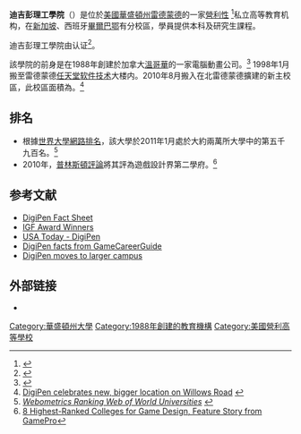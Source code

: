 {{Infobox university
| name=DigiPen Institute of Technology
| image_name=DigiPen_web_logo.png
| established=1988年
| type= [[營利學校|營利學校]]
| city=[[雷德蒙德_(華盛頓州)|雷德蒙德]]
| state=[[華盛頓州|華盛頓州]]
| undergrad=964
| postgrad=91
| postgrad_label=graduate
| faculty=77
| president={{Link-en|克勞德·科馬爾|Claude Comair}}
| campus=[[郊區|郊區]]
| website=[https://www.digipen.edu/ digipen.edu]
| image=
}}

'''迪吉彭理工學院'''（{{lang-en|'''DigiPen Institute of Technology'''}}）是位於[[美國|美國]][[華盛頓州|華盛頓州]][[雷德蒙德_(華盛頓州)|雷德蒙德]]的一家[[營利學校|營利性]] <ref>{{cite web|title=DigiPen Institute of Technology|url=https://bigfuture.collegeboard.org/college-university-search/digi-pen-institute-of-technology|publisher=College Board|accessdate=14 November 2012|archive-date=2013-10-29|archive-url=https://web.archive.org/web/20131029192045/https://bigfuture.collegeboard.org/college-university-search/digi-pen-institute-of-technology|dead-url=yes}}</ref>私立高等教育机构，在[[新加坡|新加坡]]、西班牙[[畢爾巴鄂|畢爾巴鄂]]有分校區，學員提供本科及研究生課程。

迪吉彭理工學院由{{Link-en|美国职业学校和学院认证委员会|Accrediting Commission of Career Schools and Colleges}}认证<ref>{{Cite web |url= https://www.digipen.edu/about/accreditation/ |title= DigiPen: Accreditation |publisher= DigiPen Institute of Technology |language= en |5=  |accessdate= 2014-05-20 |archive-date= 2014-03-28 |archive-url= https://web.archive.org/web/20140328180724/https://www.digipen.edu/about/accreditation/ |dead-url= no }}</ref>。

該學院的前身是{{Link-en|克勞德·科馬爾|Claude Comair}}在1988年創建於加拿大[[溫哥華|溫哥華]]的一家電腦動畫公司。<ref>{{Cite web |url=https://www.digipen.edu/academics/course-catalog/rules-and-policies/general-information/ |title=DigiPen: General Information |accessdate=2013-10-24 |archive-date=2013-10-29 |archive-url=https://web.archive.org/web/20131029201006/https://www.digipen.edu/academics/course-catalog/rules-and-policies/general-information/ |dead-url=yes }}</ref> 1998年1月搬至雷德蒙德[[任天堂软件技术|任天堂软件技术]]大楼内。2010年8月搬入在北雷德蒙德擴建的新主校區，此校區面積為{{convert|9300|m2}}。<ref>[http://www.pnwlocalnews.com/east_king/red/news/101833653.html DigiPen celebrates new, bigger location on Willows Road] {{webarchive|url=https://web.archive.org/web/20100903125421/http://www.pnwlocalnews.com/east_king/red/news/101833653.html |date=2010-09-03 }}</ref>

== 排名==
* 根據[[世界大學網路排名|世界大學網路排名]]，該大學於2011年1月處於大約兩萬所大學中的第五千九百名。<ref>[http://www.webometrics.info/top12000.asp?offset=5900&zoom_highlight=digipen ''Webometrics Ranking Web of World Universities''] {{webarchive|url=https://web.archive.org/web/20120319193229/http://www.webometrics.info/top12000.asp?offset=5900&zoom_highlight=digipen |date=2012-03-19 }}</ref>
*2010年，[[普林斯頓評論|普林斯頓評論]]將其評為遊戲設計界第二學府。<ref>[https://web.archive.org/web/20110607071932/http://www.gamepro.com/article/features/214164/8-highest-ranked-colleges-for-game-design/ 8 Highest-Ranked Colleges for Game Design, Feature Story from GamePro]</ref>

==参考文献==
{{reflist}}

* [https://web.archive.org/web/20050306052754/http://www.digipen.edu/aboutdit/history/facts.html DigiPen Fact Sheet]
* [http://www.igf.com/02finalists.html IGF Award Winners] {{Wayback|url=http://www.igf.com/02finalists.html |date=20160320235703 }}
* [http://www.usatoday.com/money/media/2002-12-03-video_x.htm USA Today - DigiPen] {{Wayback|url=http://www.usatoday.com/money/media/2002-12-03-video_x.htm |date=20120625025733 }}
* [http://www.gamecareerguide.com/schools/6/digipen_institute_of_technology.php DigiPen facts from GameCareerGuide] {{Wayback|url=http://www.gamecareerguide.com/schools/6/digipen_institute_of_technology.php |date=20131029193741 }}
* [http://www.gamasutra.com/view/news/27068/DigiPen_Moving_to_Larger_Campus_in_Summer_2010.php DigiPen moves to larger campus] {{Wayback|url=http://www.gamasutra.com/view/news/27068/DigiPen_Moving_to_Larger_Campus_in_Summer_2010.php |date=20131029185406 }}

==外部链接==
* {{Official|https://www.digipen.edu/}}

{{Coord|47.688762|N|122.150506|W|source:dewiki_region:US-WA_type:landmark|format=dms|display=title}}
{{美國的理工學院}}
{{DEFAULTSORT:DigiPen Institute Of Technology}}
[[Category:華盛頓州大學|Category:華盛頓州大學]]
[[Category:1988年創建的教育機構|Category:1988年創建的教育機構]]
[[Category:美國營利高等學校|Category:美國營利高等學校]]